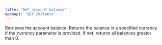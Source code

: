 ```yaml
---
title: 'Get account balance'
openapi: 'GET /balance'
---
```

Retrieves the account balance. Returns the balance in a specified currency if the currency parameter is provided. If not, returns all balances greater than 0.
